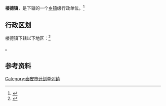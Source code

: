 {{中国乡级行政区|37/09/82/110/000}}

'''楼德镇'''，是{{PRC admin/fullname|37/09/82/110/000|3}}下辖的一个[[乡镇|乡镇]]级行政单位。<ref>{{PRC admin/ref sgc|{{PRC admin/parent|37/09/82/110/000}}}}</ref>

== 行政区划 ==

楼德镇下辖以下地区：<ref>{{PRC admin/ref sgc|37/09/82/110/000}}</ref>

{{PRC admin/children|37/09/82/110/000}}。

== 参考资料 ==

{{reflist}}

{{山东行政区划小作品}}
{{PRC admin/navcat|37/09/82/110/000}}

[[Category:泰安市计划单列镇|Category:泰安市计划单列镇]]